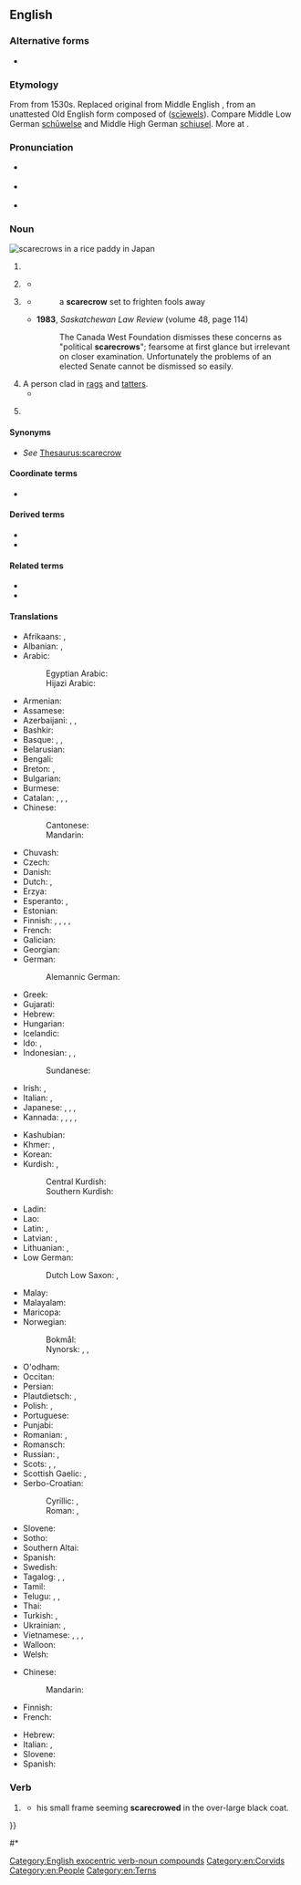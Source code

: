 ==English==

===Alternative forms===
* {{alter|en|skarcrow||obsolete}}

===Etymology===
From {{compound|en|scare|crow}} from 1530s. Replaced original {{m|en|shewel}} from Middle English {{m|enm|sheweles}}, from an unattested Old English form composed of {{compound|ang|scȳn|-els}} ([[scīewels]]). Compare Middle Low German [[schūwelse]] and  Middle High German [[schiusel]]. More at {{m|en|shy}}.

===Pronunciation===
{{wikipedia}}
* {{a|RP}} {{IPA|en|/ˈskɛə.kɹəʊ/}}
* {{a|GA}} {{IPA|en|/ˈskɛəɹ.kɹoʊ/}}
* {{audio|en|LL-Q1860 (eng)-Vealhurl-scarecrow.wav ‎|Audio (UK)}}

===Noun===
[[Image:Kakashi2.jpg|thumb|scarecrows in a rice paddy in Japan]]
{{en-noun}}

# {{l|en|An [[effigy]], typically made of [[straw]] and dressed in old clothes, fixed to a [[pole]] in a field to [[deter]] [[bird]]s from [[eating]] [[seed]]s or [[crop]]s planted there.}}
# {{lb|en|figuratively|pejorative}} {{l|en|A [[tall]], [[thin]], [[awkward]] person.}}
#* {{quote-book|en|year=1749|author={{w|Henry Fielding}}| title=The History of Tom Jones, a Foundling| passage=A consultation was now entered into how to proceed in order to discover the mother. A scrutiny was first made into the characters of the female servants of the house, who were all acquitted by Mrs Wilkins, and with apparent merit; for she had collected them herself, and perhaps it would be difficult to find such another set of '''scarecrows'''.}}
# {{lb|en|figurative}} {{l|en|Anything that appears [[terrifying]] but presents no [[danger]].}}
#* {{RQ:Dryden Daphnis and Chloris}}
#*: a '''scarecrow''' set to frighten fools away
#* '''1983''', ''Saskatchewan Law Review'' (volume 48, page 114)
#*: The Canada West Foundation dismisses these concerns as "political '''scarecrows'''"; fearsome at first glance but irrelevant on closer examination. Unfortunately the problems of an elected Senate cannot be dismissed so easily.
# A person clad in [[rag]]s and [[tatter]]s.
#*{{RQ:Shakespeare Henry 4-1|act=IV|scene=ii|passage=No eye hath seen such '''scarecrows'''. I'll not march with them through Coventry, that's flat.}}
# {{lb|en|UK|dialect}} {{l|en|A [[bird]], the [[black tern]].}}

====Synonyms====
* {{sense|effigy made of straw}} ''See'' [[Thesaurus:scarecrow]]

====Coordinate terms====
* {{l|en|straw man}}

====Derived terms====
* {{l|en|scarecrowish}}
* {{l|en|scarecrowlike}}

====Related terms====
* {{l|en|crow scarer}}
* {{l|en|scarer}}

====Translations====
{{trans-top|an effigy made to scare the birds away}}
* Afrikaans: {{t|af|voëlverskrikker}}, {{t|af|strooipop}}
* Albanian: {{t+|sq|dordolec|m}}, {{t+|sq|rone|f}}
* Arabic: {{t|ar|فَزَّاعَة|f}}
*: Egyptian Arabic: {{t|arz|تخويف|m|tr=taḵwīf}}
*: Hijazi Arabic: {{t|acw|فَزَّاعَة|f|tr=fazzāʿa}}
* Armenian: {{t+|hy|խրտվիլակ}}
* Assamese: {{t|as|চৌ}}
* Azerbaijani: {{t+|az|oyuq}}, {{t|az|müqəvva}}, {{t|az|qorxuluq}}
* Bashkir: {{t|ba|ҡарасҡы}}
* Basque: {{t+|eu|txorimalo}}, {{t|eu|txori-izugarri}}, {{t|eu|arranpalo}}
* Belarusian: {{t|be|пу́дзіла}}
* Bengali: {{t|bn|কাকতাড়ুয়া}}
* Breton: {{t|br|spontailh-brini|m}}, {{t+|br|spontailh|m}}
* Bulgarian: {{t+|bg|плашило|n}}
* Burmese: {{t|my|စာချောက်ရုပ်}}
* Catalan: {{t+|ca|espantall|m}}, {{t+|ca|babarota|f}}, {{t+|ca|espantaocells|m}}, {{t+|ca|espantapardals|m}}
* Chinese:
*: Cantonese: {{t|yue|稻草人|tr=dou6 cou2 jan4}}
*: Mandarin: {{t+|cmn|稻草人|tr=dàocǎorén}}
* Chuvash: {{t|cv|катемпи}}
* Czech: {{t+|cs|strašák|m}}
* Danish: {{t+|da|fugleskræmsel|n}}
* Dutch: {{t+|nl|vogelverschrikker|m}}, {{qualifier|dialectal}} {{t+|nl|vogelschrik|m}}
* Erzya: {{t|myv|тандавкс}}
* Esperanto: {{t|eo|birdotimigilo}}, {{t|eo|ĉifonfiguro}}
* Estonian: {{t|et|hernehirmutis}}
* Finnish: {{t+|fi|variksenpelätin}}, {{t+|fi|variksenpelätti}}, {{t+|fi|linnunpelätin}}, {{t+|fi|linnunpelätin}}, {{t+|fi|linnunpelätti}}
* French: {{t+|fr|épouvantail|m}}
* Galician: {{t|gl|espantallo|m}}
* Georgian: {{t|ka|საფრთხობელა}}
* German: {{t+|de|Vogelscheuche|f}}
*: Alemannic German: {{t|gsw|Gehuuri|n}}
* Greek: {{t+|el|σκιάχτρο|n}}
* Gujarati: {{t|gu|ચાડિયો}}
* Hebrew: {{t+|he|דַּחְלִיל|m|tr=dakhlíl}}
* Hungarian: {{t+|hu|madárijesztő}}
* Icelandic: {{t|is|fuglahræða|f}}
* Ido: {{t|io|terorigilo}}, {{t|io|ucel-terorigilo}}
* Indonesian: {{t+|id|orang-orangan}}, {{t|id|penakut burung}}, {{t|id|orang-orangan sawah}}
*: Sundanese: {{t|su|bebegig}}
* Irish: {{t|ga|fear bréige|m}}, {{t|ga|fear falsa|m}}
* Italian: {{t+|it|spaventapasseri|m}}, {{qualifier|obsolete}} {{t+|it|spauracchio|m}}
* Japanese: {{t+|ja|案山子|tr=かかし, kakashi; そうず, sōzu; そおど, sōdo}}, {{t|ja|僧都|tr=そうず, sōzu}}, {{t|ja|鹿威し|tr=ししおどし, shishiodoshi}}, {{t|ja|スケアクロウ}}
* Kannada: {{t+|kn|ಬೆದರುಗೊಂಬೆ}}, {{t+|kn|ಬೆಚ್ಚು}}, {{t+|kn|ಬೆಚ್ಚಿಗ}}, {{t+|kn|ಗುಮ್ಮ}}, {{t+|kn|ಬೆರ್ಚಪ್ಪ}}
{{trans-mid}}
* Kashubian: {{t|csb|strôszk|m}}
* Khmer: {{t|km|ចំឡោង}}, {{t|km|តាដុង}}
* Korean: {{t+|ko|허수아비}}
* Kurdish: {{t+|ku|mamik}}, {{t+|ku|reşkê bûstanan}}
*: Central Kurdish: {{t|ckb|داھۆڵ}}
*: Southern Kurdish: {{t|sdh|داوِڵ}}
* Ladin: {{t|lld|spantedl|m}}
* Lao: {{t+|lo|ຫຸ່ນໄລ່ກາ}}
* Latin: {{t|la|terriculum avium|n}}, {{t|la|formīdo avium|f}}
* Latvian: {{t|lv|biedēklis|m}}, {{t|lv|putnubiedēklis|m}}
* Lithuanian: {{t|lt|kaliausė|f}}, {{t|lt|baidyklė|f}}
* Low German:
*: Dutch Low Saxon: {{t|nds-nl|aarteschuw|m}}, {{t|nds-nl|voegelverschrikker|m}}
* Malay: {{t|ms|orang-orang}}
* Malayalam: {{t+|ml|നോക്കുകുത്തി}}
* Maricopa: {{t|mrc|chiyer thʼer}}
* Norwegian:
*: Bokmål: {{t+|nb|fugleskremsel|n}}
*: Nynorsk: {{t|nn|fugleskremsel|n}}, {{t|nn|fugleskremsle|f}}, {{t|nn|fugleskremme|f}}
* O'odham: {{t|ood|vaṣai gakidagĭ odham}}
* Occitan: {{t+|oc|espaurugal|m}}
* Persian: {{t+|fa|مترسک}}
* Plautdietsch: {{t|pdt|Goadengrul}}, {{t|pdt|Hieezhgrul|f}}
* Polish: {{t+|pl|strach|m}}, {{t+|pl|strach na wróble|m}}
* Portuguese: {{t+|pt|espantalho|m}}
* Punjabi: {{t|pa|ਡਰਨਾ}}
* Romanian: {{t+|ro|sperietoare|f}}, {{t+|ro|momâie|f}}
* Romansch: {{t|rm|spaventegl|m}}
* Russian: {{t+|ru|пу́гало|n}}, {{t+|ru|чу́чело|n}}
* Scots: {{t|sco|tattie-bogle|m}}, {{t|sco|tattie-boodie}}, {{t|sco|craw-bogle}}
* Scottish Gaelic: {{t|gd|bodach ròcais|m}}, {{t|gd|bodach feannaig|m}}
* Serbo-Croatian:
*: Cyrillic: {{t|sh|стра̏шило|n}}, {{t|sh|пла̏шило|n}}
*: Roman: {{t+|sh|strȁšilo|n}}, {{t+|sh|plȁšilo|n}}
* Slovene: {{t+|sl|ptičje strašilo|n}}
* Sotho: {{t|st|setshosa}}
* Southern Altai: {{t|alt|ӱркӱткиш}}
* Spanish: {{t+|es|espantapájaros|m}}
* Swedish: {{t+|sv|fågelskrämma|c}}
* Tagalog: {{t|tl|alay-ay}}, {{t|tl|balyan}}, {{t|tl|espantaho}}
* Tamil: {{t+|ta|சொக்கன்}}
* Telugu: {{t+|te|దిష్టిబొమ్మ}}, {{t|te|వెరబొమ్మ}}, {{t|te|దృష్టిబొమ్మ}}
* Thai: {{t+|th|หุ่นไล่กา|tr=hùn-lâi-gaa}}
* Turkish: {{t+|tr|korkuluk}}, {{t+|tr|bostan korkuluğu}}
* Ukrainian: {{t|uk|опу́дало|n}}, {{t|uk|поторо́ча|f}}
* Vietnamese: {{t+|vi|bù nhìn}}, {{t+|vi|bồ nhìn}}, {{t|vi|bẹo chim}}, {{t|vi|mặt mả}}
* Walloon: {{t+|wa|noret|m}}
* Welsh: {{t|cy|bwgan brain|m}}
{{trans-bottom}}

{{trans-top|tall, thin, awkward person}}
* Chinese:
*: Mandarin: {{t-needed|cmn}}
* Finnish: {{t+|fi|variksenpelätin}}
* French: {{t+|fr|épouvantail|m}}
{{trans-mid}}
* Hebrew: {{t+|he|דַּחְלִיל|m|tr=dakhlíl}}
* Italian: {{t+|it|spilungone|m}}, {{t|it|spilungona|f}}
* Slovene: {{t|sl|strašilo|n}}
* Spanish: {{t|es|espantajo|m}}
{{trans-bottom}}

===Verb===
{{en-verb}}

# {{lb|en|transitive}} {{l|en|To [[splay]] [[rigid]]ly outward, like the arms of a scarecrow.}}
#* {{quote-book
|en
|year=2006
|author=Ron S. King
|title=Nowhere Street
|page=109
|passage={{...}} his small frame seeming '''scarecrowed''' in the over-large black coat.
}}
#* {{quote-book
|en
|year=2010
|author=Robert N. Chan
|title=The Bad Samaritan
|passage=An arctic wind whooshes down Columbus Avenue like the IRT express, catching her bags, '''scarecrowing''' her arms, and threatening to take her broad-brimmed hat downtown.
}}

[[Category:English exocentric verb-noun compounds]]
[[Category:en:Corvids]]
[[Category:en:People]]
[[Category:en:Terns]]